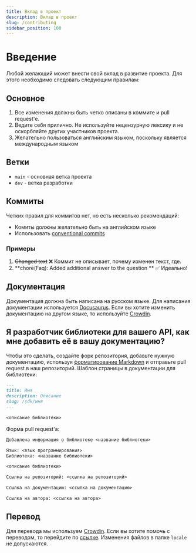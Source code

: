 ```yaml
---
title: Вклад в проект
description: Вклад в проект
slug: /contributing
sidebar_position: 100
---
```

# Введение
Любой желающий может внести свой вклад в развитие проекта. Для этого необходимо следовать следующим правилам:

## Основное
1. Все изменения должны быть четко описаны в коммите и pull request'е.
2. Ведите себя прилично. Не используйте нецензурную лексику и не оскорбляйте других участников проекта.
3. Желательно пользоваться английским языком, поскольку является международным языком

## Ветки
- `main` - основная ветка проекта
- `dev` - ветка разработки

## Коммиты
Четких правил для коммитов нет, но есть несколько рекомендаций:
- Комиты должны желательно быть на английском языке
- Использовать [conventional commits](https://conventionalcommits.org)

### Примеры
1. <strike>Changed text</strike> ❌ Коммит не описывает, почему изменен текст, где.
3. **chore(Faq): Added additional answer to the question ** ✅ Идеально!


## Документация
Документация должна быть написана на русском языке. Для написания документации используется [Docusaurus](https://docusaurus.io/).
Если вы хотите изменить документацию на другом языке, то используйте [Crowdin](https://i18n.boticord.top/).

## Я разработчик библиотеки для вашего API, как мне добавить её в вашу документацию?
Чтобы это сделать, создайте форк репозитория, добавьте нужную документацию, используя [форматирование Markdown](https://docusaurus.io/docs/markdown-features) и отправьте pull request в наш репозиторий. 
Шаблон страницы в документации для библиотеки:
```md
---
title: Имя
description: Описание
slug: /sdk/имя
---

<описание библиотеки>
```
Форма pull request'а:
```md
Добавлена информация о библиотеке <название библиотеки>

Язык: <язык программирования>
Библиотека: <название библиотеки>

<описание библиотеки>

Ссылка на репозиторий: <ссылка на репозиторий>

Ссылка на документацию: <ссылка на документацию>

Ссылка на автора: <ссылка на автора>
```


## Перевод
Для перевода мы используем [Crowdin](https://crowdin.com/). Если вы хотите помочь с переводом, то перейдите по [ссылке](https://crowdin.com/project/boticord/).
Изменения файлов в папке `locale` не допускаются.
